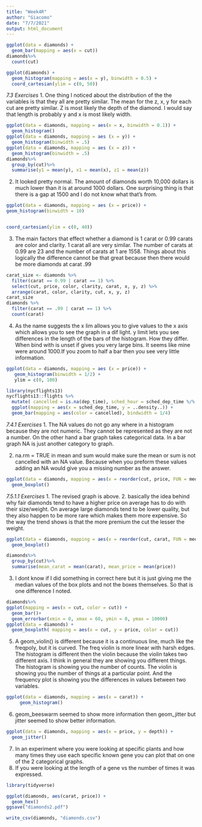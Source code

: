 ```yaml
---
title: "Week4R"
author: "Giacomo"
date: "7/7/2021"
output: html_document
---
```

```r
ggplot(data = diamonds) +
  geom_bar(mapping = aes(x = cut))
diamonds%>%
  count(cut)
```

```r
ggplot(diamonds) + 
  geom_histogram(mapping = aes(x = y), binwidth = 0.5) +
  coord_cartesian(ylim = c(0, 50))

```
_7.3 Exercises_
1. One thing I noticed about the distribution of the the variables is that they all are pretty similar. The mean for the z, x, y for each cut are pretty similar. Z is most likely the depth of the diamond. I would say that length is probably y and x is most likely width. 
```r
ggplot(data = diamonds, mapping = aes(x = x, binwidth = 0.1)) +
  geom_histogram()
ggplot(data = diamonds, mapping = aes (x = y)) +
  geom_histogram(binwidth = .5)
ggplot(data = diamonds, mapping = aes (x = z)) +
  geom_histogram(binwidth = .5) 
diamonds%>% 
  group_by(cut)%>%
  summarise(y1 = mean(y), x1 = mean(x), z1 = mean(z)) 
```
2. It looked pretty normal. The amount of diamonds worth 10,000 dollars is much lower than it is at around 1000 dollars. One surprising thing is that there is a gap at 1500 and I do not know what that's from.  
```r
ggplot(data = diamonds, mapping = aes (x = price)) +
geom_histogram(binwidth = 10)


coord_cartesian(ylim = c(0, 40))
```
3. The main factors that effect whether a diamond is 1 carat or 0.99 carats are color and clarity. 1 carat all are very similar. The number of carats at 0.99 are 23 and the number of carats at 1 are 1558. Things about this logically the difference cannot be that great because then there would be more diamonds at carat .99 
```r
carat_size <- diamonds %>%
  filter(carat == 0.99 | carat == 1) %>%
  select(cut, price, color, clarity, carat, x, y, z) %>%
  arrange(carat, color, clarity, cut, x, y, z)
carat_size
diamonds %>%
  filter(carat == .99 | carat == 1) %>%
  count(carat)
```
4. As the name suggests the x lim allows you to give values to the x axis which allows you to see the graph in a dif light. y limit lets you see differences in the length of the bars of the histogram. How they differ. When bind with is unset if gives you very large bins. It seems like mine were around 1000.If you zoom to half a bar then you see very little information. 
```r
ggplot(data = diamonds, mapping = aes (x = price)) +
   geom_histogram(binwidth = 1/2) +
   ylim = c(0, 100)
```
```r
library(nycflights13)
nycflights13::flights %>%
  mutate( cancelled = is.na(dep_time), sched_hour = sched_dep_time %/% 100, sched_min = sched_dep_time %% 100, sched_dep_time = sched_hour + sched_min / 60) %>%
  ggplot(mapping = aes(x = sched_dep_time, y = ..density..)) +
  geom_bar(mapping = aes(color = cancelled), bindwidth = 1/4)


```
_7.4.1 Exercises_
1. The NA values do not go any where in a histogram because they are not numeric. They cannot be represented as they are not a number. On the other hand a bar graph takes categorical data. In a bar graph NA is just another category to graph.  

2. na.rm = TRUE in mean and sum would make sure the mean or sum is not cancelled with an NA value. Because when you preform these values adding an NA would give you a missing number as the answer.

```r
ggplot(data = diamonds, mapping = aes(x = reorder(cut, price, FUN = median), y = price, color = cut)) +
  geom_boxplot()
```
_7.5.1.1 Exercises_
1. The revised graph is above.
2. basically the idea behind why fair diamonds tend to have a higher price on average has to do with their size/weight. On average large diamonds tend to be lower quality, but they also happen to be more rare which makes them more expensive. So the way the trend shows is that the more premium the cut the lesser the weight. 
```r
ggplot(data = diamonds, mapping = aes(x = reorder(cut, carat, FUN = median), y = carat, color = cut)) +
  geom_boxplot()

diamonds%>%
  group_by(cut)%>%
  summarise(mean_carat = mean(carat), mean_price = mean(price))
```
3. I dont know if I did something in correct here but it is just giving me the median values of the box plots and not the boxes themselves. So that is one difference I noted. 
```r
diamonds%>%
ggplot(mapping = aes(x = cut, color = cut)) +
  geom_bar()+
  geom_errorbar(xmin = 0, xmax = 60, ymin = 0, ymax = 10000)
ggplot(data = diamonds) +
  geom_boxploth( mapping = aes(x = cut, y = price, color = cut))
```

5. A geom_violin() is different because it is a continuous line, much like the freqpoly, but it is curved. The freq violin is more linear with harsh edges. The histogram is different then the violin because the violin takes two different axis. I think in general they are showing you different things. The histogram is showing you the number of counts. The violin is showing you the number of things at a particular point. And the frequency plot is showing you the differences in values between two variables. 
```r
ggplot(data = diamonds, mapping = aes(x = carat)) +
     geom_histogram()    
```
6. geom_beeswarm seemed to show more information then geom_jitter but jitter seemed to show better information. 
```r
ggplot(data = diamonds, mapping = aes(x = price, y = depth)) +
  geom_jitter()
```

7. In an experiment where you were looking at specific plants and how many times they use each specific known gene you can plot that on one of the 2 categorical graphs. 
8. If you were looking at the length of a gene vs the number of times it was expressed. 
```r
library(tidyverse)

ggplot(diamonds, aes(carat, price)) + 
  geom_hex() 
ggsave("diamonds2.pdf")

write_csv(diamonds, "diamonds.csv")
```


